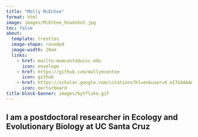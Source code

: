 ```yaml
---
title: "Molly McEntee"
format: html
image: images/McEntee_headshot.jpg
toc: false 
about: 
  template: trestles
  image-shape: rounded
  image-width: 20em
  links: 
    - href: mailto:momcente@ucsc.edu
      icon: envelope
    - href: https://github.com/mollymcentee
      icon: github
    - href: https://scholar.google.com/citations?hl=en&user=X_eI7G4AAAAJ
      icon: mortarboard
title-block-banner: images/bytfluke.gif
---
```


```{=html}
<style>

.quarto-title-banner {
  margin-top: 0;
  height: 100%;
}

</style>
```

## I am a postdoctoral researcher in Ecology and Evolutionary Biology at UC Santa Cruz
